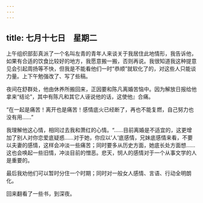 ```yaml
---
---
---
```

title: 七月十七日　星期二
---




上午组织部彭真派了一个名叫左青的青年人来谈关于我居住此地情形，我告诉他，如果有合适的饮食比较好的地方，我愿意搬一搬，否则再说。我很知道我这种提意见会引起周扬等不快，但我是不能看他们一时“恭顺”就软化了的，对这些人只能谈力量。上下午勉强改了、写了些稿。

夜间在舒群处，他由休养所搬回来，正因要和陈凡离婚苦恼中。因为解放日报给他拿来“结论”，其中有陈凡和其它人诬说他的话，这使他』合痛。

“在一起是痛苦！离开也是痛苦！感情底火已经断了，再也不能复燃，自己努力也没有用……”

我理解他这心情，相同过去我和萧红的心情。“……目前离婚是不适宜的，这更增加了别人对你恋爱底疑惑……对于她，你应以‘人’底感情，兄妹底感情来看，不要以夫妻的感情，这样会冲淡一些痛苦；同时要多从历史方面，她底长处方面想……这也会唤起一些旧情，冲淡目前的憎恶。悲天，悯人的感情对于一个从事文学的人是重要的。

最后我劝他们可以暂时分住一个时期；同时对一般女人感情、言语、行动全明朗化。

回来翻看了一些书，到深夜。